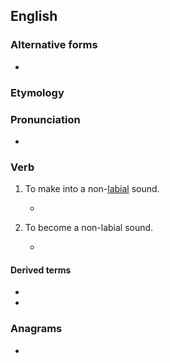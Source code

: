==English==

===Alternative forms===
* {{l|en|delabialise}}

===Etymology===
{{prefix|en|de|labialize}}

===Pronunciation===
* {{a|UK}} {{IPA|/diːˈleɪbɪəlaɪz/|lang=en}}

===Verb===
{{en-verb|delabializ}}

# {{lb|en|transitive|phonetics|phonology}} To make into a non-[[labial]] sound.
#* {{quote-text|year=1884|author={{w|Henry Sweet}}|title=First Middle English Primer|page=5|passage=the resulting labial vowels were soon '''delabialized''' into ''e'' and ''ē''.}}
# {{lb|en|intransitive|phonetics|phonology}} To become a non-labial sound.
#* {{quote-text|year=1981|author=Charles Stephen Bird|title=The Dialects of Mandekan|page=170|passage=/gw/ may '''delabialize''' to /g/.}}

====Derived terms====
* {{l|en|delabialization}}
* {{l|en|delabialized}}

===Anagrams===
* {{anagrams|en|idealizable}}